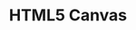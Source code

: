 ---
id: "web_tf_medium_018"
questionType: "TRUE_FALSE"
title: "HTML5 Canvas"
statement: "The <canvas> element can be used to draw graphics using JavaScript."
difficulty: "MEDIUM"
category: "Web Development"
correctAnswer: true
explanation: "<canvas> provides a drawing surface for dynamic graphics via JavaScript."
---